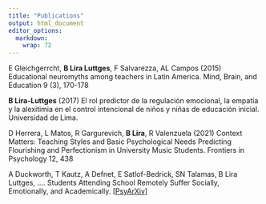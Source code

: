 ```yaml
---
title: "Publications"
output: html_document
editor_options: 
  markdown: 
    wrap: 72
---
```


E Gleichgerrcht, **B Lira Luttges**, F Salvarezza, AL Campos (2015)
Educational neuromyths among teachers in Latin America. Mind, Brain, and
Education 9 (3), 170-178

**B Lira-Luttges** (2017) El rol predictor de la regulación emocional,
la empatía y la alexitimia en el control intencional de niños y niñas de
educación inicial. Universidad de Lima.

D Herrera, L Matos, R Gargurevich, **B Lira**, R Valenzuela (2021)
Context Matters: Teaching Styles and Basic Psychological Needs
Predicting Flourishing and Perfectionism in University Music Students.
Frontiers in Psychology 12, 438

A Duckworth, T Kautz, A Defnet, E Satlof-Bedrick, SN Talamas, B Lira
Luttges, .... Students Attending School Remotely Suffer Socially,
Emotionally, and Academically.
[[PsyArXiv](https://mfr.osf.io/export?format=pdf&url=https%3A//files.osf.io/v1/resources/rpz7h/providers/osfstorage/60216615339cb6013acf0da8%3Fformat%3Dpdf%26action%3Ddownload%26direct%26version%3D1)]

